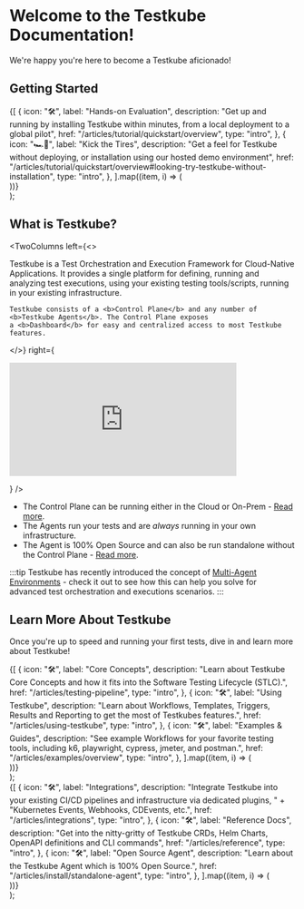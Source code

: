 
# Welcome to the Testkube Documentation!

We're happy you're here to become a Testkube aficionado!

## Getting Started

  <section className={clsx("row indent--min")}>
    {[
      {
        icon: "🛠",
        label: "Hands-on Evaluation",
        description:
          "Get up and running by installing Testkube within minutes, from a local deployment to a global pilot",
        href: "/articles/tutorial/quickstart/overview",
        type: "intro",
      },
      {
        icon: "🏎💨",
        label: "Kick the Tires",
        description:
          "Get a feel for Testkube without deploying, or installation using our hosted demo environment",
        href: "/articles/tutorial/quickstart/overview#looking-try-testkube-without-installation",
        type: "intro",
      },
    ].map((item, i) => (
      <article key={i} className="col padding--sm intro__card">
        <DocCard item={item} />
      </article>
    ))}
  </section>
);

<DocCardList />

## What is Testkube?


<TwoColumns
  left={<>
<p>
    Testkube is a Test Orchestration and Execution Framework for Cloud-Native Applications. It provides a single
    platform for defining, running and analyzing test executions, using your existing testing tools/scripts,
    running in your existing infrastructure.
  </p>
  <p>

    Testkube consists of a <b>Control Plane</b> and any number of <b>Testkube Agents</b>. The Control Plane exposes
    a <b>Dashboard</b> for easy and centralized access to most Testkube features.

  </p>

  </>}
  right={<p>
    <iframe width="400" height="200" src="https://youtube.com/embed/7q0wR-skW8M" title="Getting Started with Testkube" frameborder="0" allow="accelerometer; autoplay; clipboard-write; encrypted-media; gyroscope; picture-in-picture; web-share" referrerpolicy="strict-origin-when-cross-origin" allowfullscreen></iframe>
  </p>}
/>

- The Control Plane can be running either in the Cloud or On-Prem - [Read more](/articles/install/overview).
- The Agents run your tests and are _always_ running in your own infrastructure.
- The Agent is 100% Open Source and can also be run standalone without the Control Plane - [Read more](/articles/install/standalone-agent).

:::tip
Testkube has recently introduced the concept of [Multi-Agent Environments](/articles/install/multi-agent) - check it out to see how this can help you solve for
advanced test orchestration and executions scenarios.
:::

## Learn More About Testkube

Once you're up to speed and running your first tests, dive in and learn more about Testkube!

  <section className={clsx("row indent--min")}>
    {[
      {
        icon: "🛠",
        label: "Core Concepts",
        description:
          "Learn about Testkube Core Concepts and how it fits into the Software Testing Lifecycle (STLC).",
        href: "/articles/testing-pipeline",
        type: "intro",
      },
      {
        icon: "🛠",
        label: "Using Testkube",
        description:
          "Learn about Workflows, Templates, Triggers, Results and Reporting to get the most of Testkubes features.",
        href: "/articles/using-testkube",
        type: "intro",
      },
      {
        icon: "🛠",
        label: "Examples & Guides",
        description:
          "See example Workflows for your favorite testing tools, including k6, playwright, cypress, jmeter, and postman.",
        href: "/articles/examples/overview",
        type: "intro",
      },
    ].map((item, i) => (
      <article key={i} className="col padding--sm intro__card">
        <DocCard item={item} />
      </article>
    ))}
  </section>
);

<LearnCardList />

  <section className={clsx("row indent--min")}>
    {[
      {
        icon: "🛠",
        label: "Integrations",
        description:
          "Integrate Testkube into your existing CI/CD pipelines and infrastructure via dedicated plugins, " +
          "Kubernetes Events, Webhooks, CDEvents, etc.",
        href: "/articles/integrations",
        type: "intro",
      },
      {
        icon: "🛠",
        label: "Reference Docs",
        description:
          "Get into the nitty-gritty of Testkube CRDs, Helm Charts, OpenAPI definitions and CLI commands",
        href: "/articles/reference",
        type: "intro",
      },
      {
        icon: "🛠",
        label: "Open Source Agent",
        description:
          "Learn about the Testkube Agent which is 100% Open Source.",
        href: "/articles/install/standalone-agent",
        type: "intro",
      },
    ].map((item, i) => (
      <article key={i} className="col padding--sm intro__card">
        <DocCard item={item} />
      </article>
    ))}
  </section>
);

<LearnMoreCardList />
